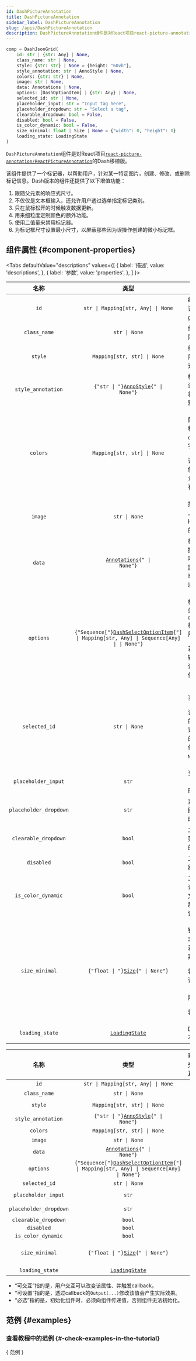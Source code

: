 ```yaml
---
id: DashPictureAnnotation
title: DashPictureAnnotation
sidebar_label: DashPictureAnnotation
slug: /apis/DashPictureAnnotation
description: DashPictureAnnotation组件是对React项目react-picture-annotation/ReactPictureAnnotation的Dash移植版。
---
```





<APITopBar type="class" isComponent={true} source="DashJsonGrid" />

```python
comp = DashJsonGrid(
    id: str | {str: Any} | None,
    class_name: str | None,
    style: {str: str} | None = {height: "60vh"},
    style_annotation: str | AnnoStyle | None,
    colors: {str: str} | None,
    image: str | None,
    data: Annotations | None,
    options: [DashOptionItem] | {str: Any} | None,
    selected_id: str | None,
    placeholder_input: str = "Input tag here",
    placeholder_dropdown: str = "Select a tag",
    clearable_dropdown: bool = False,
    disabled: bool = False,
    is_color_dynamic: bool = False,
    size_minimal: float | Size | None = {"width": 0, "height": 0}
    loading_state: LoadingState
)
```

`DashPictureAnnotation`组件是对React项目[`react-picture-annotation/ReactPictureAnnotation`<IconExternalLink/>][link-react-picture-annotation]的Dash移植版。

该组件提供了一个标记器，以帮助用户，针对某一特定图片，创建、修改、或删除标记信息。Dash版本的组件还提供了以下增值功能：

1. 跟随父元素的响应式尺寸。
2. 不仅仅是文本框输入，还允许用户透过选单指定标记类别。
3. 只在鼠标松开的时候触发数据更新。
4. 用来细粒度定制颜色的额外功能。
5. 使用二值量来禁用标记器。
6. 为标记框尺寸设置最小尺寸，以屏蔽那些因为误操作创建的微小标记框。

## 组件属性 {#component-properties}

<Tabs
  defaultValue="descriptions"
  values={[
    { label: '描述', value: 'descriptions', },
    { label: '参数', value: 'properties', },
  ]
}>

<TabItem value="descriptions">

|          名称          |                                                                        类型                                                                        | <center>说明</center>                                                                                                                                                                                     |
| :--------------------: | :------------------------------------------------------------------------------------------------------------------------------------------------: | :-------------------------------------------------------------------------------------------------------------------------------------------------------------------------------------------------------- |
|          `id`          |                                                         `str \| Mapping[str, Any] \| None`                                                         | 组件ID。若设置为字典，则该ID用于[模式匹配callback<IconExternalLink/>][dash-pmcallback]。                                                                                                              |
|      `class_name`      |                                                                   `str \| None`                                                                    | 组件的CSS类。使用` `分隔不同的类。                                                                                                                                                                      |
|        `style`         |                                                            `Mapping[str, str] \| None`                                                             | 组件的CSS样式。这些样式用于覆盖组件容器的默认样式。                                                                                                                                                     |
|   `style_annotation`   |                                  <code>{"str \| "}[AnnoStyle](../apis/typehints/AnnoStyle.mdx){" \| None"}</code>                                  | 标记框的CSS样式。若该值设置为字符串，则该字符串将会被解释为所有标记框的默认颜色。                                                                                                                       |
|        `colors`        |                                                            `Mapping[str, str] \| None`                                                             | <p>颜色字典。关键字为标记名称（即属性`data`内使用的`comment`值），字典值为颜色字符串。</p><p>该方法用来手动指定标记颜色。相比属性`is_color_dynamic`，该值拥有更高的优先级。</p>                           |
|        `image`         |                                                                   `str \| None`                                                                    | 指向当前需要显示在标记器上的图片URL。其用法与HTML元素`<img src={...}>`的属性相似。                                                                                                                     |
|         `data`         |                                     <code>[Annotations](../apis/typehints/Annotations.mdx){" \| None"}</code>                                      | 标记数据。其值为由标记数据项构成的序列。每个数据项（字典类型）都包含其位置信息和文字标注。该值既可以由callback设置，也可以受到用户交互的修改。                                                          |
|       `options`        | <code>{"Sequence["}[DashSelectOptionItem](../apis/typehints/DashSelectOptionItem.mdx){"] \| Mapping[str, Any] \| Sequence[Any] \| \| None"}</code> | <p>标记器的可选项。用法与选单组件`dcc.Dropdown(options=...)`相似。每个值都表示一个可用的标记类型选项。</p><p>若该值留空，则会使用文本输入框取代下拉菜单，其允许用户设置标记类型名称为任意值。</p>         |
|     `selected_id`      |                                                                   `str \| None`                                                                    | <p>当前选中的标记ID。</p><p>该属性是只读（仅可交互）的。其会在用户选中某个标记框时自动设置。一个有效的ID是字符串。若没有选中任何标记框，该值设置为`None`。</p>                                         |
|  `placeholder_input`   |                                                                       `str`                                                                        | 当编辑器是文本输入框时（亦即属性`options`留空时），所用的空值占位文字。                                                                                                                                   |
| `placeholder_dropdown` |                                                                       `str`                                                                        | 当编辑器是下拉菜单时（亦即属性`options`包含有效项时），所用的空值占位文字。                                                                                                                               |
|  `clearable_dropdown`  |                                                                       `bool`                                                                       | 二值量。启用、且使用下拉菜单时，允许清除当前选中的文字标注。                                                                                                                                              |
|       `disabled`       |                                                                       `bool`                                                                       | 二值量。启用时，禁用标记器（使其无法点击）。                                                                                                                                                              |
|   `is_color_dynamic`   |                                                                       `bool`                                                                       | 二值量。启用时，令所有标记框的颜色，按照其对应的文字标注内容、动态计算。那些没有附上文字标注的标记框，则不会受到影响。                                                                                    |
|     `size_minimal`     |                                      <code>{"float \| "}[Size](../apis/typehints/Size.mdx){" \| None"}</code>                                      | <p>针对标记框尺寸的最小需求。任何新创建的标记框，若尺寸小于该值，则会被舍弃。</p><p>若该值设置为一个标量，则该值会被同时用在宽（`width`）和高（`height`）的限制上。</p><p>若该值留空或无效，使用`0`。</p> |
|    `loading_state`     |                                                [`LoadingState`<IconExternalLink/>][link-loadstate]                                                 | Dash的加载状态字典。用户不应手动设置该值。                                                                                                                                                               |

</TabItem>

<TabItem value="properties">

|          名称          |                                                                      类型                                                                       |              可交互               |              可设置               | 必选 |           默认值            |
| :--------------------: | :---------------------------------------------------------------------------------------------------------------------------------------------: | :-------------------------------: | :-------------------------------: | :--: | :-------------------------: |
|          `id`          |                                                       `str \| Mapping[str, Any] \| None`                                                        |                                   |                                   |      |          undefined          |
|      `class_name`      |                                                                  `str \| None`                                                                  |                                   | <InlineIcon icon={vsiCheckIcon}/> |      |          undefined          |
|        `style`         |                                                           `Mapping[str, str] \| None`                                                           |                                   | <InlineIcon icon={vsiCheckIcon}/> |      |     `{height: "60vh"}`      |
|   `style_annotation`   |                                <code>{"str \| "}[AnnoStyle](../apis/typehints/AnnoStyle.mdx){" \| None"}</code>                                 |                                   | <InlineIcon icon={vsiCheckIcon}/> |      |          undefined          |
|        `colors`        |                                                           `Mapping[str, str] \| None`                                                           |                                   | <InlineIcon icon={vsiCheckIcon}/> |      |          undefined          |
|        `image`         |                                                                  `str \| None`                                                                  |                                   | <InlineIcon icon={vsiCheckIcon}/> |      |          undefined          |
|         `data`         |                                    <code>[Annotations](../apis/typehints/Annotations.mdx){" \| None"}</code>                                    | <InlineIcon icon={vsiCheckIcon}/> | <InlineIcon icon={vsiCheckIcon}/> |      |          undefined          |
|       `options`        | <code>{"Sequence["}[DashSelectOptionItem](../apis/typehints/DashSelectOptionItem.mdx){"] \| Mapping[str, Any] \| Sequence[Any] \| None"}</code> |                                   | <InlineIcon icon={vsiCheckIcon}/> |      |          undefined          |
|     `selected_id`      |                                                                  `str \| None`                                                                  | <InlineIcon icon={vsiCheckIcon}/> |                                   |      |          undefined          |
|  `placeholder_input`   |                                                                      `str`                                                                      |                                   | <InlineIcon icon={vsiCheckIcon}/> |      |     `"Input tag here"`      |
| `placeholder_dropdown` |                                                                      `str`                                                                      |                                   | <InlineIcon icon={vsiCheckIcon}/> |      |      `"Select a tag"`       |
|  `clearable_dropdown`  |                                                                     `bool`                                                                      |                                   | <InlineIcon icon={vsiCheckIcon}/> |      |           `False`           |
|       `disabled`       |                                                                     `bool`                                                                      |                                   | <InlineIcon icon={vsiCheckIcon}/> |      |           `False`           |
|   `is_color_dynamic`   |                                                                     `bool`                                                                      |                                   | <InlineIcon icon={vsiCheckIcon}/> |      |           `False`           |
|     `size_minimal`     |                                    <code>{"float \| "}[Size](../apis/typehints/Size.mdx){" \| None"}</code>                                     |                                   | <InlineIcon icon={vsiCheckIcon}/> |      | `{"width": 0, "height": 0}` |
|    `loading_state`     |                                               [`LoadingState`<IconExternalLink/>][link-loadstate]                                               |                                   | <InlineIcon icon={vsiCheckIcon}/> |      |          undefined          |

- “可交互”指的是，用户交互可以改变该属性、并触发callback。
- “可设置”指的是，透过callback的`Output(...)`修改该值会产生实际效果。
- “必选”指的是，初始化组件时，必须向组件传递值，否则组件无法初始化。

</TabItem>

</Tabs>

## 范例 {#examples}

### <IconObjType type="term"/> 查看教程中的范例 {#-check-examples-in-the-tutorial}

<p>
  {
    <DarkButton to="/docs/category/examples" icon={epGuide}>
      范例
    </DarkButton>
  }
</p>

[link-react-picture-annotation]: https://github.com/Kunduin/react-picture-annotation/blob/master/src/ReactPictureAnnotation.tsx
[link-loadstate]: https://dash.plotly.com/loading-states
[dash-pmcallback]: https://dash.plotly.com/pattern-matching-callbacks
